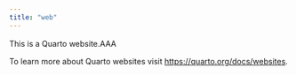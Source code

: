 ```yaml
---
title: "web"
---
```


This is a Quarto website.AAA　

To learn more about Quarto websites visit <https://quarto.org/docs/websites>.
